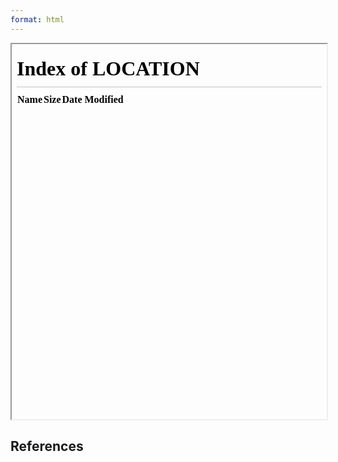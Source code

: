 ```yaml
---
format: html
---
```


```{=html}
<iframe class="slide-deck" src="./" width="100%" height="600px"></iframe>
```
## References
